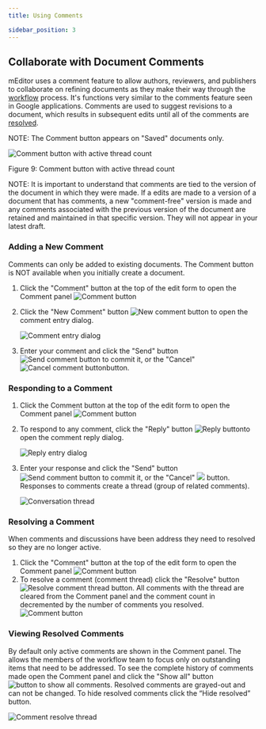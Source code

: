 ```yaml
---
title: Using Comments

sidebar_position: 3
---
```


## Collaborate with Document Comments

mEditor uses a comment feature to allow authors, reviewers, and publishers to collaborate on refining documents as they make their way through the [workflow](#workflows) process. It's functions very similar to the comments feature seen in Google applications. Comments are used to suggest revisions to a document, which results in subsequent edits until all of the comments are [resolved](#resolving-a-comment).

NOTE: The Comment button appears on "Saved" documents only.

![Comment button with active thread count](/images/user-guide/using-comments__comment-button-description.png)

Figure 9: Comment button with active thread count

NOTE: It is important to understand that comments are tied to the version of the document in which they were made. If a edits are made to a version of a document that has comments, a new "comment-free" version is made and any comments associated with the previous version of the document are retained and maintained in that specific version. They will not appear in your latest draft.

### Adding a New Comment

Comments can only be added to existing documents. The Comment button is NOT available when you initially create a document.

1. Click the "Comment" button at the top of the edit form to open the Comment panel
   ![Comment button](/images/user-guide/comment-icon--0.png)
1. Click the "New Comment" button ![New comment button](/images/user-guide/using-comments__new-comment-button.png) to open the comment entry dialog.

    ![Comment entry dialog](/images/user-guide/using-comments__new-comment-dialog.png)

1. Enter your comment and click the "Send" button ![Send comment button](/images/user-guide/using-comments__send-button.png) to commit it, or the "Cancel" ![Cancel comment button](/images/user-guide/using-comments__cancel-button.png)button.

### Responding to a Comment

1. Click the Comment button at the top of the edit form to open the Comment panel
   ![Comment button](/images/user-guide/comment-icon--1.png)
1. To respond to any comment, click the "Reply" button ![Reply button](/images/user-guide/comment-reply-button.png)to open the comment reply dialog.

    ![Reply entry dialog](/images/user-guide/using-comments__new-comment-dialog.png)

1. Enter your response and click the "Send" button ![Send comment button](/images/user-guide/using-comments__send-button.png) to commit it, or the "Cancel" ![](/images/user-guide/using-comments__cancel-button.png) button. Responses to comments create a thread (group of related comments).

    ![Conversation thread](/images/user-guide/using-comments__comment-resolve-thread.png)

### Resolving a Comment

When comments and discussions have been address they need to resolved so they are no longer active.

1. Click the "Comment" button at the top of the edit form to open the Comment panel
   ![Comment button](/images/user-guide/comment-icon--2.png)
1. To resolve a comment (comment thread) click the "Resolve" button ![Resolve comment thread button](/images/user-guide/using-comments__comment-resolve-button.png). All comments with the thread are cleared from the Comment panel and the comment count in decremented by the number of comments you resolved.
   ![Comment button](/images/user-guide/comment-icon--1.png)

### Viewing Resolved Comments

By default only active comments are shown in the Comment panel. The allows the members of the workflow team to focus only on outstanding items that need to be addressed. To see the complete history of comments made open the Comment panel and click the "Show all" button ![button to show all comments](/images/user-guide/using-comments__show-all-button.png). Resolved comments are grayed-out and can not be changed. To hide resolved comments click the “Hide resolved” button.

![Comment resolve thread](/images/user-guide/using-comments__comment-resolve-thread.png)
